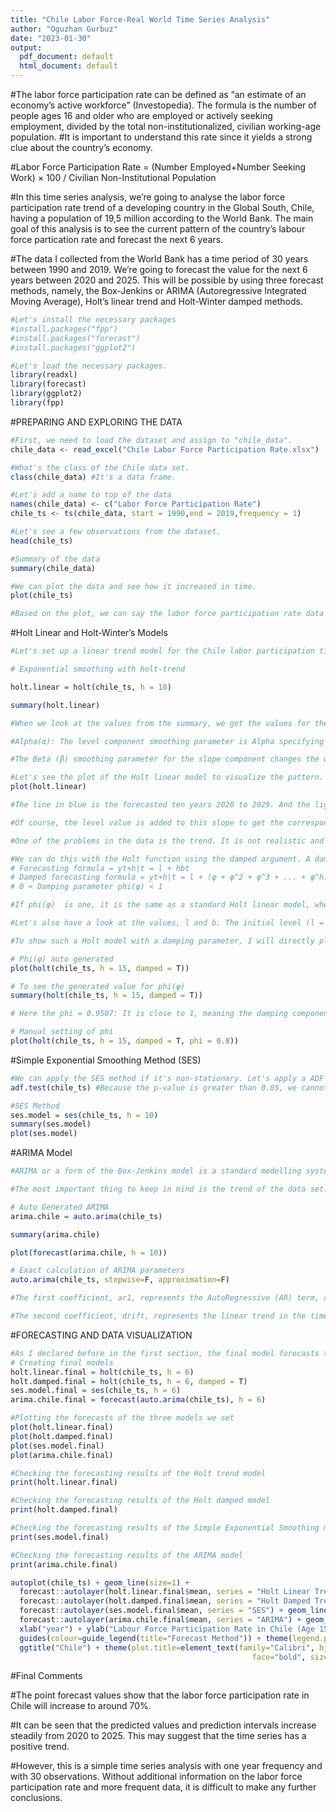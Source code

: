 ---
title: "Chile Labor Force-Real World Time Series Analysis"
author: "Oguzhan Gurbuz"
date: "2023-01-30"
output:
  pdf_document: default
  html_document: default
---

#The labor force participation rate can be defined as "an estimate of an economy’s active workforce" (Investopedia). The formula is the number of people ages 16 and older who are employed or actively seeking employment, divided by the total non-institutionalized, civilian working-age population. #It is important to understand this rate since it yields a strong clue about the country's economy.

#Labor Force Participation Rate = (Number Employed+Number Seeking Work) × 100 / Civilian Non-Institutional Population

#In this time series analysis, we're going to analyse the labor force participation rate trend of a developing country in the Global South, Chile, having a population of 19,5 million according to the World Bank. The main goal of this analysis is to see the current pattern of the country's labour force partication rate and forecast the next 6 years. 

#The data I collected from the World Bank has a time period of 30 years between 1990 and 2019. We're going to forecast the value for the next 6 years between 2020 and 2025. This will be possible by using three forecast methods, namely, the Box-Jenkins or ARIMA (Autoregressive Integrated Moving Average), Holt's linear trend and Holt-Winter damped methods.

```{r}
#Let's install the necessary packages
#install.packages("fpp")
#install.packages("forecast")
#install.packages("ggplot2")

#Let's load the necessary packages.
library(readxl)
library(forecast)
library(ggplot2)
library(fpp)
```

#PREPARING AND EXPLORING THE DATA
```{r}
#First, we need to load the dataset and assign to "chile_data".
chile_data <- read_excel("Chile Labor Force Participation Rate.xlsx")
```


```{r}
#What's the class of the Chile data set. 
class(chile_data) #It's a data frame.

#Let's add a name to top of the data
names(chile_data) <- c("Labor Force Participation Rate")
chile_ts <- ts(chile_data, start = 1990,end = 2019,frequency = 1)

#Let's see a few observations from the dataset.
head(chile_ts)

#Summary of the data
summary(chile_data)

#We can plot the data and see how it increased in time.
plot(chile_ts)

#Based on the plot, we can say the labor force participation rate data set seems trending, but apparently, there is no seasonality. That means the Holt function for a linear trend model will be a good one to forecast.
```

#Holt Linear and Holt-Winter's Models
```{r}
#Let's set up a linear trend model for the Chile labor participation time series. We can use the holt() function, being a component of the forecast package. The argument h is used to specify the forecast length. For the first observation, let's go with 10 (h = 10). In other words, that is a forecast of 10 years into the future.

# Exponential smoothing with holt-trend

holt.linear = holt(chile_ts, h = 10)

summary(holt.linear)

#When we look at the values from the summary, we get the values for the alpha and beta parameters, alpha is 0.999 and beta is 0.402. This shows the trend (the slope of the time serious plot) is fairly constant throughout. Here, alpha and beta needs further investigation:

#Alpha(α): The level component smoothing parameter is Alpha specifying the weight attributed to the most recent data in the prediction (the year of 2019). A value close to 1 highlights the most recent observation, whereas a value close to 0 highlights past observations. In this case, alpha is 0.9999, suggesting that the model gives the most recent observation virtually full weight.

#The Beta (β) smoothing parameter for the slope component changes the weight assigned to the most recent forecast error in the prediction. A value close to 1 emphasizes the most recent prediction mistake, whereas a value close to 0 emphasizes previous forecast errors. In this case, beta is 0.4021, showing the model prioritizes earlier forecast errors above the most recent forecast error. 

#Let's see the plot of the Holt linear model to visualize the pattern.
plot(holt.linear)

#The line in blue is the forecasted ten years 2020 to 2029. And the light and dark shaded zones are the confidence intervals with the 80 and 95% confidence. We can also see that the slope of the forecasted period is nearly the same as with the period between 2010 and 2020 and between 1990 and 2000. This simply means the model takes a trend slope of at least the last 10 years.

#Of course, the level value is added to this slope to get the corresponding forecasted value. But let's go back to the summary output. Under initial states, we get the values for the slope and the level value. These values are used together with the smoothing parameters in the initial level and slope equations. To calculate the first forecasted observation, we get information criteria for the model as well as arrow measures, and we get the forecast points and the confidence intervals which are used in the plot.

#One of the problems in the data is the trend. It is not realistic and the trend cannot continue indefinitely. I mean, for a country's labor force participation rate, it's not possible to converge to the level of 100%. There will always be people unwilling to participate in the labor market. That means the curve will likely flatten out in the range of 90%.

#We can do this with the Holt function using the damped argument. A damped Holt linear trend model assumes that the trend cannot be constant forever. Using this model, we suggest growth needs to come to an end at some point. The curve needs to flatten out. Here the damping parameter phi(φ) comes into play. Let's first have a look at the formula:
# Forecasting formula = yt+h|t = l + hbt
# Damped forecasting formula = yt+h|t = l + (φ + φ^2 + φ^3 + ... + φ^h)bt
# 0 < Damping parameter phi(φ) < 1

#If phi(φ)  is one, it is the same as a standard Holt linear model, whereas when phi is close to 0, the curve gets flat fairly soon. In practice, the parameter phi(φ) is set somewhere between 0.8 and 0.98. Using a phi(φ) at around 0.8, we make sure that short run forecasts still contain the trend, whereas the longer forecast legs are at a flat a curve, we can easily adjust our whole model with a damping parameter.

#Let's also have a look at the values, l and b. The initial level (l = 57.5226) and initial slope (b = 0.4805) are the starting values that the Holt's method uses to generate its forecast. The accuracy of the forecast is influenced by the initial level and slope. These values are estimated based on the historical data and are used to calculate the first forecasted value. The level refers to the baseline value or average value of the series, while the slope represents the rate of change over time. The level and slope values determine the overall shape and direction of the forecast. If the level is high, the forecasted values will tend to be higher, while a low level will result in lower forecasted values. The slope determines the rate of change of the series over time. A positive slope means that the series is increasing, while a negative slope means that it is decreasing.
```

```{r}
#To show such a Holt model with a damping parameter, I will directly plot the Holt model with h=15. So that the flat or damped curve gets optimally visualized. The code itself is the same as with a standard Holt model. However, you need to set damped to "TRUE" or "T" that we are just going to select the best suitable parameter phi(φ) for you.

# Phi(φ) auto generated
plot(holt(chile_ts, h = 15, damped = T))
```

```{r}
# To see the generated value for phi(φ)
summary(holt(chile_ts, h = 15, damped = T))

# Here the phi = 0.9507: It is close to 1, meaning the damping component is highly persistent. This implies that the trend component may change slowly over time. Let's change it manually to 0.8.

# Manual setting of phi
plot(holt(chile_ts, h = 15, damped = T, phi = 0.8))
```

#Simple Exponential Smoothing Method (SES)
```{r}
#We can apply the SES method if it's non-stationary. Let's apply a ADF test and see the stationarity:
adf.test(chile_ts) #Because the p-value is greater than 0.05, we cannot reject the alternative hypothesis and the time series seems to be non-stationary.

#SES Method
ses.model = ses(chile_ts, h = 10)
summary(ses.model)
plot(ses.model)
```

#ARIMA Model
```{r}
#ARIMA or a form of the Box-Jenkins model is a standard modelling system for time series. ARIMA models are flexible and very general. The random walks, exponential smoothing or auto regressive models can all be explained with that system of ARIMA. 

#The most important thing to keep in mind is the trend of the data set. There is a trend in the time series meaning the autocorrelation is present. This implies that an observation at an earlier time point influences the later observations. The values tend to increase or decrease over time. Since this is a yearly data set without season, a standard ARIMA model is suitable to create a model.

# Auto Generated ARIMA
arima.chile = auto.arima(chile_ts)

summary(arima.chile)

plot(forecast(arima.chile, h = 10))
```

```{r}
# Exact calculation of ARIMA parameters
auto.arima(chile_ts, stepwise=F, approximation=F)

#The first coefficient, ar1, represents the AutoRegressive (AR) term, and it measures the influence of past values on the current value of the time series. In this case, the estimated value of ar1 is 0.3114, which means that past values of the time series have a positive impact on the current value. The standard error of the ar1 coefficient, 0.1758, indicates the uncertainty in the estimated value.

#The second coefficient, drift, represents the linear trend in the time series data. The estimated value of drift is 0.3705, which means that the labor force participation rate in Chile is increasing at a rate of 0.3705 units per time step on average. The standard error of the drift coefficient, 0.1189, indicates the uncertainty in the estimated value of the trend.
```

#FORECASTING AND DATA VISUALIZATION
```{r}
#As I declared before in the first section, the final model forecasts the next 6 years.
# Creating final models
holt.linear.final = holt(chile_ts, h = 6)
holt.damped.final = holt(chile_ts, h = 6, damped = T)
ses.model.final = ses(chile_ts, h = 6)
arima.chile.final = forecast(auto.arima(chile_ts), h = 6)
```


```{r}
#Plotting the forecasts of the three models we set
plot(holt.linear.final)
plot(holt.damped.final)
plot(ses.model.final)
plot(arima.chile.final)
```

```{r}
#Checking the forecasting results of the Holt trend model
print(holt.linear.final)

#Checking the forecasting results of the Holt damped model
print(holt.damped.final)

#Checking the forecasting results of the Simple Exponential Smoothing model
print(ses.model.final)

#Checking the forecasting results of the ARIMA model
print(arima.chile.final)
```

```{r}
autoplot(chile_ts) + geom_line(size=1) +
  forecast::autolayer(holt.linear.final$mean, series = "Holt Linear Trend") + geom_line(size=1) +
  forecast::autolayer(holt.damped.final$mean, series = "Holt Damped Trend") + geom_line(size=1) +
  forecast::autolayer(ses.model.final$mean, series = "SES") + geom_line(size=1) +
  forecast::autolayer(arima.chile.final$mean, series = "ARIMA") + geom_line(size=1) +
  xlab("year") + ylab("Labour Force Participation Rate in Chile (Age 15-64)") + 
  guides(colour=guide_legend(title="Forecast Method")) + theme(legend.position = c(0.8, 0.2)) +
  ggtitle("Chile") + theme(plot.title=element_text(family="Calibri", hjust = 0.5, color = "blue",
                                                      face="bold", size=15))
```


#Final Comments

#The point forecast values show that the labor force participation rate in Chile will increase to around 70%.

#It can be seen that the predicted values and prediction intervals increase steadily from 2020 to 2025. This may suggest that the time series has a positive trend. 

#However, this is a simple time series analysis with one year frequency and with 30 observations. Without additional information on the labor force participation rate and more frequent data, it is difficult to make any further conclusions.






